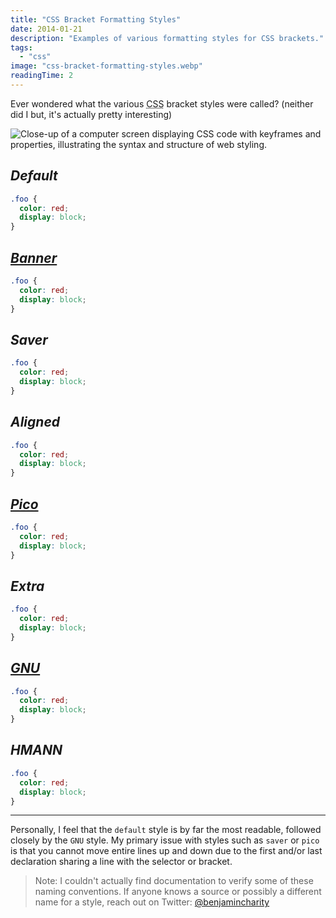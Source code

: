 ```yaml
---
title: "CSS Bracket Formatting Styles"
date: 2014-01-21
description: "Examples of various formatting styles for CSS brackets."
tags:
  - "css"
image: "css-bracket-formatting-styles.webp"
readingTime: 2
---
```








Ever wondered what the various <abbr title="Cascading Style Sheets">CSS</abbr>
bracket styles were called? (neither did I but, it's actually pretty
interesting)

![Close-up of a computer screen displaying CSS code with keyframes and properties, illustrating the syntax and structure of web styling.](css-bracket-formatting-styles.webp)

## _Default_

```css
.foo {
  color: red;
  display: block;
}
```

## _[Banner][banner]_

```css
.foo {
  color: red;
  display: block;
}
```

## _Saver_

```css
.foo {
  color: red;
  display: block;
}
```

## _Aligned_

```css
.foo {
  color: red;
  display: block;
}
```

## _[Pico][pico]_

```css
.foo {
  color: red;
  display: block;
}
```

## _Extra_

```css
.foo {
  color: red;
  display: block;
}
```

## _[GNU][gnu]_

```css
.foo {
  color: red;
  display: block;
}
```

## _HMANN_

```css
.foo {
  color: red;
  display: block;
}
```

---

Personally, I feel that the `default` style is by far the most readable,
followed closely by the `GNU` style. My primary issue with styles such as
`saver` or `pico` is that you cannot move entire lines up and down due to the
first and/or last declaration sharing a line with the selector or bracket.

> Note: I couldn't actually find documentation to verify some of these naming
> conventions. If anyone knows a source or possibly a different name for a
> style, reach out on Twitter: [@benjamincharity][twitter-link]

[pico]: https://en.wikipedia.org/wiki/Indent_style#Pico_style
[gnu]: https://en.wikipedia.org/wiki/Indent_style#GNU_style
[banner]: https://en.wikipedia.org/wiki/Indent_style#Banner_style
[twitter-link]: https://twitter.com/benjamincharity
